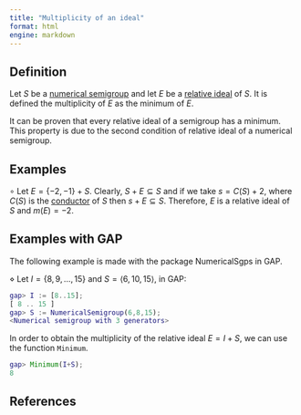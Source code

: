 ```yaml
---
title: "Multiplicity of an ideal"
format: html
engine: markdown
---
```


## Definition

Let $S$ be a [numerical semigroup](../Basic-concepts/Numerical-semigroup.qmd) and let $E$ be a [relative ideal](Relative-ideal.qmd) of $S$. It is defined the multiplicity of $E$ as the minimum of $E$.

It can be proven that every relative ideal of a semigroup has a minimum. This property is due to the second condition of relative ideal of a numerical semigroup.

## Examples

$\circ$ Let $E = \{-2, -1\} + S$. Clearly, $S + E \subseteq S$ and if we take $s = C(S) + 2$, where $C(S)$ is the [conductor](../Basic-concepts/Conductor.qmd) of $S$ then $s + E \subseteq S$. Therefore, $E$ is a relative ideal of $S$ and $m(E) = -2$.

## Examples with GAP

The following example is made with the package NumericalSgps in GAP.

$\diamond$ Let $I = \{8, 9, \ldots, 15\}$ and $S = \langle 6, 10, 15 \rangle$, in GAP:

``` gap
gap> I := [8..15];
[ 8 .. 15 ]
gap> S := NumericalSemigroup(6,8,15);
<Numerical semigroup with 3 generators>
```

In order to obtain the multiplicity of the relative ideal $E = I + S$, we can use the function `Minimum`.

``` gap
gap> Minimum(I+S);
8
```

## References
